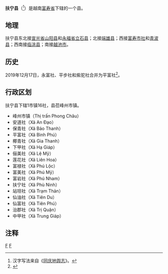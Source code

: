 {{Infobox Settlement
|name                   = 扶宁县
|settlement_type        = 县
|official_name          = 
|other_name             = 
|native_name            = {{lang|vi|Huyện Phù Ninh}}
|nickname               = 
|motto                  = 
|image_skyline          = 
|imagesize              = 
|image_caption          = 
|image_flag             = 
|flag_size              = 
|image_seal             = 
|seal_size              = 
|image_shield           = 
|shield_size            = 
|image_blank_emblem     = 
|blank_emblem_size      = 
|image_map              = {{Infobox mapframe|frame-width=250|zoom=10}}
|mapsize                = 
|map_caption            = 
|image_map1             = 
|mapsize1               = 
|map_caption1           = 
|pushpin_map            = Vietnam
|pushpin_label_position = bottom
|pushpin_map_caption    = 
|pushpin_map1           = 
|pushpin_label_position1= 
|pushpin_map_caption1   = 
|subdivision_type       = 国家
|subdivision_name       = {{flag|Vietnam}}
|subdivision_type1      = [[越南行政区划|省]]
|subdivision_name1      = [[富寿省|富寿省]]
|subdivision_type2      = 行政区划
|subdivision_name2      = 1市镇16社
|subdivision_type3      = 
|subdivision_name3      = 
|seat_type              = 县莅
|seat                   = {{link-vi|峰州市镇|Phong Châu (thị trấn)}}
|government_type        = 
|leader_title           = 
|leader_name            = 
|leader_title1          = 
|leader_name1           = 
|established_title      = 
|established_date       = 
|area_magnitude         = 
|unit_pref              = 
|area_footnotes         = 
|area_total_km2         = 156.37
|area_land_km2          = 
|area_water_km2         = 
|area_water_percent     = 
|area_urban_km2         = 
|area_metro_km2         = 
|population_as_of       = 2018年
|population_footnotes   = 
|population_note        = 
|population_total       = 114048
|population_density_km2 = auto
|population_metro             = 
|population_density_metro_km2 = 
|population_urban             = 
|population_density_urban_km2 = 
|timezone               = [[越南标准时间|越南标准时间]]
|utc_offset             = +7
|elevation_footnotes    = 
|elevation_m            = 
|coor_type              = 
|coordinates            = 
|postal_code_type       = 
|postal_code            = 
|area_code              = 
|website                = [http://phuninh.phutho.gov.vn 扶宁县电子信息门户网站]
|footnotes              = 
}}
'''扶宁县'''（{{vie|v='''Huyện Phù Ninh'''|hn=縣扶寧}}<ref>汉字写法来自《[[同庆地舆志|同庆地舆志]]》。</ref>）是越南[[富寿省|富寿省]]下辖的一个县。

==地理==
扶宁县东北接[[宣光省|宣光省]][[山阳县_(越南)|山阳县]]和[[永福省|永福省]][[立石县|立石县]]；北接[[端雄县|端雄县]]；西接[[富寿市社|富寿市社]]和[[青波县|青波县]]；西南接[[临洮县_(越南)|临洮县]]；南接[[越池市|越池市]]。

==历史==
2019年12月17日，永富社、平步社和紫驼社合并为平富社<ref>{{Cite web |url=http://vanban.chinhphu.vn/portal/page/portal/chinhphu/hethongvanban?mode=detail&document_id=198693 |title=Nghị quyết số 828/NQ-UBTVQH14 của ỦY BAN THƯỜNG VỤ QUỐC HỘI : Về việc sắp xếp các đơn vị hành chính cấp xã thuộc tỉnh Phú Thọ |accessdate=2019-12-29 |archive-date=2020-04-01 |archive-url=https://web.archive.org/web/20200401172500/http://vanban.chinhphu.vn/portal/page/portal/chinhphu/hethongvanban?mode=detail&document_id=198693 |dead-url=no }}</ref>。

==行政区划==
扶宁县下辖1市镇16社，县莅峰州市镇。
*峰州市镇（Thị trấn Phong Châu）
*安道社（Xã An Đạo）
*保青社（Xã Bảo Thanh）
*平富社（Xã Bình Phú）
*椰青社（Xã Gia Thanh）
*下甲社（Xã Hạ Giáp）
*俪美社（Xã Lệ Mỹ）
*莲花社（Xã Liên Hoa）
*富禄社（Xã Phú Lộc）
*富美社（Xã Phú Mỹ）
*富岩社（Xã Phú Nham）
*扶宁社（Xã Phù Ninh）
*站坦社（Xã Trạm Thản）
*仙油社（Xã Tiên Du）
*仙富社（Xã Tiên Phú）
*治郡社（Xã Trị Quận）
*中甲社（Xã Trung Giáp）

==注释==
{{reflist}}

{{富寿省行政区划}}
{{越南东北部之县市镇区域划分}}

[[Category:越南县份|F]]
[[Category:富寿省|F]]